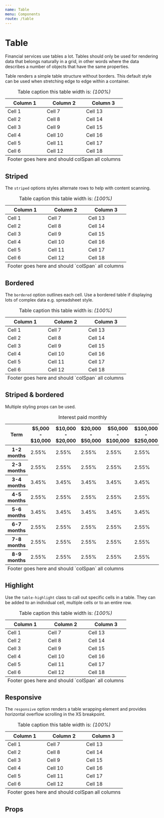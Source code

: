 ```yaml
---
name: Table
menu: Components
route: /table
---
```



# Table

Financial services use tables a lot. Tables should only be used for rendering data that belongs naturally in a grid, in other words where the data describes a number of objects that have the same properties.

Table renders a simple table structure without borders. This default style can be used when stretching edge to edge within a container.

<Playground>
	<Table>
		<caption>
			Table caption this table width is: <em>(100%)</em>
		</caption>
		<thead>
			<tr>
				<th scope="col">Column 1</th>
				<th scope="col">Column 2</th>
				<th scope="col">Column 3</th>
			</tr>
		</thead>
		<tbody>
			<tr>
				<td>Cell 1</td>
				<td>Cell 7</td>
				<td>Cell 13</td>
			</tr>
			<tr>
				<td>Cell 2</td>
				<td>Cell 8</td>
				<td>Cell 14</td>
			</tr>
			<tr>
				<td>Cell 3</td>
				<td>Cell 9</td>
				<td>Cell 15</td>
			</tr>
			<tr>
				<td>Cell 4</td>
				<td>Cell 10</td>
				<td>Cell 16</td>
			</tr>
			<tr>
				<td>Cell 5</td>
				<td>Cell 11</td>
				<td>Cell 17</td>
			</tr>
			<tr>
				<td>Cell 6</td>
				<td>Cell 12</td>
				<td>Cell 18</td>
			</tr>
		</tbody>
		<tfoot>
			<tr>
				<td colSpan="3">Footer goes here and should colSpan all columns</td>
			</tr>
		</tfoot>
	</Table>
</Playground>

## Striped

The `striped` options styles alternate rows to help with content scanning.

<Playground>
	<Table striped>
		<caption>
			Table caption this table width is: <em>(100%)</em>
		</caption>
		<thead>
			<tr>
				<th scope="col">Column 1</th>
				<th scope="col">Column 2</th>
				<th scope="col">Column 3</th>
			</tr>
		</thead>
		<tbody>
			<tr>
				<td>Cell 1</td>
				<td>Cell 7</td>
				<td>Cell 13</td>
			</tr>
			<tr>
				<td>Cell 2</td>
				<td>Cell 8</td>
				<td>Cell 14</td>
			</tr>
			<tr>
				<td>Cell 3</td>
				<td>Cell 9</td>
				<td>Cell 15</td>
			</tr>
			<tr>
				<td>Cell 4</td>
				<td>Cell 10</td>
				<td>Cell 16</td>
			</tr>
			<tr>
				<td>Cell 5</td>
				<td>Cell 11</td>
				<td>Cell 17</td>
			</tr>
			<tr>
				<td>Cell 6</td>
				<td>Cell 12</td>
				<td>Cell 18</td>
			</tr>
		</tbody>
		<tfoot>
			<tr>
				<td colSpan="3">Footer goes here and should `colSpan` all columns</td>
			</tr>
		</tfoot>
	</Table>
</Playground>

## Bordered

The `bordered` option outlines each cell. Use a bordered table if displaying lots of complex data e.g. spreadsheet style.

<Playground>
	<Table bordered>
		<caption>
			Table caption this table width is: <em>(100%)</em>
		</caption>
		<thead>
			<tr>
				<th scope="col">Column 1</th>
				<th scope="col">Column 2</th>
				<th scope="col">Column 3</th>
			</tr>
		</thead>
		<tbody>
			<tr>
				<td>Cell 1</td>
				<td>Cell 7</td>
				<td>Cell 13</td>
			</tr>
			<tr>
				<td>Cell 2</td>
				<td>Cell 8</td>
				<td>Cell 14</td>
			</tr>
			<tr>
				<td>Cell 3</td>
				<td>Cell 9</td>
				<td>Cell 15</td>
			</tr>
			<tr>
				<td>Cell 4</td>
				<td>Cell 10</td>
				<td>Cell 16</td>
			</tr>
			<tr>
				<td>Cell 5</td>
				<td>Cell 11</td>
				<td>Cell 17</td>
			</tr>
			<tr>
				<td>Cell 6</td>
				<td>Cell 12</td>
				<td>Cell 18</td>
			</tr>
		</tbody>
		<tfoot>
			<tr>
				<td colSpan="3">Footer goes here and should `colSpan` all columns</td>
			</tr>
		</tfoot>
	</Table>
</Playground>

## Striped & bordered

Multiple styling props can be used.

<Table striped bordered>
	<caption>Interest paid monthly</caption>
	<thead>
		<tr>
			<th scope="col">Term</th>
			<th scope="col">$5,000 - $10,000</th>
			<th scope="col">$10,000 - $20,000</th>
			<th scope="col">$20,000 - $50,000</th>
			<th scope="col">$50,000 - $100,000</th>
			<th scope="col">$100,000 - $250,000</th>
		</tr>
	</thead>
	<tbody>
		<tr>
			<th scope="row">1-2 months</th>
			<td>2.55%</td>
			<td>2.55%</td>
			<td>2.55%</td>
			<td>2.55%</td>
			<td>2.55%</td>
		</tr>
		<tr>
			<th scope="row">2-3 months</th>
			<td>2.55%</td>
			<td>2.55%</td>
			<td>2.55%</td>
			<td>2.55%</td>
			<td>2.55%</td>
		</tr>
		<tr>
			<th scope="row">3-4 months</th>
			<td>3.45%</td>
			<td>3.45%</td>
			<td>3.45%</td>
			<td>3.45%</td>
			<td>3.45%</td>
		</tr>
		<tr>
			<th scope="row">4-5 months</th>
			<td>2.55%</td>
			<td>2.55%</td>
			<td>2.55%</td>
			<td>2.55%</td>
			<td>2.55%</td>
		</tr>
		<tr>
			<th scope="row">5-6 months</th>
			<td>3.45%</td>
			<td>3.45%</td>
			<td>3.45%</td>
			<td>3.45%</td>
			<td>3.45%</td>
		</tr>
		<tr>
			<th scope="row">6-7 months</th>
			<td>2.55%</td>
			<td>2.55%</td>
			<td>2.55%</td>
			<td>2.55%</td>
			<td>2.55%</td>
		</tr>
		<tr>
			<th scope="row">7-8 months</th>
			<td>2.55%</td>
			<td>2.55%</td>
			<td>2.55%</td>
			<td>2.55%</td>
			<td>2.55%</td>
		</tr>
		<tr>
			<th scope="row">8-9 months</th>
			<td>2.55%</td>
			<td>2.55%</td>
			<td>2.55%</td>
			<td>2.55%</td>
			<td>2.55%</td>
		</tr>
	</tbody>
	<tfoot>
		<tr>
			<td colSpan="6">Footer goes here and should `colSpan` all columns</td>
		</tr>
	</tfoot>
</Table>

## Highlight

Use the `table-highlight` class to call out specific cells in a table. They can be added to an individual cell, multiple cells or to an entire row.

<Playground>
	<Table>
		<caption>
			Table caption this table width is: <em>(100%)</em>
		</caption>
		<thead>
			<tr>
				<th scope="col">Column 1</th>
				<th scope="col">Column 2</th>
				<th scope="col">Column 3</th>
			</tr>
		</thead>
		<tbody>
			<tr>
				<td>Cell 1</td>
				<td className="table-highlight">Cell 7</td>
				<td>Cell 13</td>
			</tr>
			<tr>
				<td>Cell 2</td>
				<td>Cell 8</td>
				<td>Cell 14</td>
			</tr>
			<tr className="table-highlight">
				<td>Cell 3</td>
				<td>Cell 9</td>
				<td>Cell 15</td>
			</tr>
			<tr>
				<td>Cell 4</td>
				<td>Cell 10</td>
				<td>Cell 16</td>
			</tr>
			<tr>
				<td>Cell 5</td>
				<td>Cell 11</td>
				<td>Cell 17</td>
			</tr>
			<tr>
				<td>Cell 6</td>
				<td>Cell 12</td>
				<td>Cell 18</td>
			</tr>
		</tbody>
		<tfoot>
			<tr>
				<td colSpan="3">Footer goes here and should `colSpan` all columns</td>
			</tr>
		</tfoot>
	</Table>
</Playground>

## Responsive

The `responsive` option renders a table wrapping element and provides horizontal overflow scrolling in the XS breakpoint.

<Playground>
	<Table responsive>
		<caption>
			Table caption this table width is: <em>(100%)</em>
		</caption>
		<thead>
			<tr>
				<th scope="col">Column 1</th>
				<th scope="col">Column 2</th>
				<th scope="col">Column 3</th>
			</tr>
		</thead>
		<tbody>
			<tr>
				<td>Cell 1</td>
				<td>Cell 7</td>
				<td>Cell 13</td>
			</tr>
			<tr>
				<td>Cell 2</td>
				<td>Cell 8</td>
				<td>Cell 14</td>
			</tr>
			<tr>
				<td>Cell 3</td>
				<td>Cell 9</td>
				<td>Cell 15</td>
			</tr>
			<tr>
				<td>Cell 4</td>
				<td>Cell 10</td>
				<td>Cell 16</td>
			</tr>
			<tr>
				<td>Cell 5</td>
				<td>Cell 11</td>
				<td>Cell 17</td>
			</tr>
			<tr>
				<td>Cell 6</td>
				<td>Cell 12</td>
				<td>Cell 18</td>
			</tr>
		</tbody>
		<tfoot>
			<tr>
				<td colSpan="3">Footer goes here and should colSpan all columns</td>
			</tr>
		</tfoot>
	</Table>
</Playground>

## Props

<PropsTable of={Table} />
